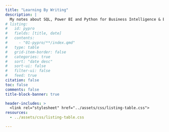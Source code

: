 ```yaml
---
title: "Learning By Writing"
description: |
  My notes about SQL, Power BI and Python for Business Intelligence & Business Analytics.
# listing: 
#   id: pypro
#   fields: [title, date]
#   contents: 
#     - "01-pypro/**/index.qmd"
#   type: table
#   grid-item-border: false
#   categories: true
#   sort: "date desc"
#   sort-ui: false
#   filter-ui: false  
#   feed: true
citation: false
toc: false
comments: false
title-block-banner: true

header-includes: >
  <link rel="stylesheet" href="../assets/css/listing-table.css">
resources:
  - ../assets/css/listing-table.css 

---
```

